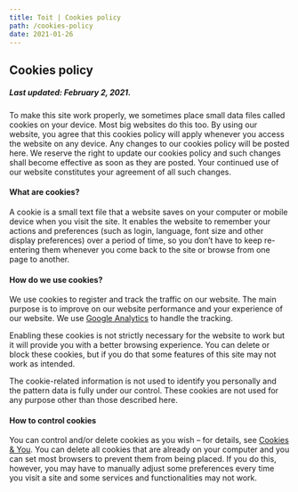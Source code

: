```yaml
---
title: Toit | Cookies policy
path: /cookies-policy
date: 2021-01-26
---
```



<HorizontalBlock theme={whiteBlueTheme}>
<HorizontalBlockItem single>

## Cookies policy

##### Last updated: February 2, 2021.

To make this site work properly, we sometimes place small data files called cookies on your device. Most big websites do this too. By using our website, you agree that this cookies policy will apply whenever you access the website on any device. Any changes to our cookies policy will be posted here. We reserve the right to update our cookies policy and such changes shall become effective as soon as they are posted. Your continued use of our website constitutes your agreement of all such changes.

#### What are cookies?

A cookie is a small text file that a website saves on your computer or mobile device when you visit the site. It enables the website to remember your actions and preferences (such as login, language, font size and other display preferences) over a period of time, so you don’t have to keep re-entering them whenever you come back to the site or browse from one page to another.

#### How do we use cookies?

We use cookies to register and track the traffic on our website. The main purpose is to improve on our website performance and your experience of our website. We use [Google Analytics](https://marketingplatform.google.com/about/analytics/) to handle the tracking.

Enabling these cookies is not strictly necessary for the website to work but it will provide you with a better browsing experience. You can delete or block these cookies, but if you do that some features of this site may not work as intended.

The cookie-related information is not used to identify you personally and the pattern data is fully under our control. These cookies are not used for any purpose other than those described here.

#### How to control cookies

You can control and/or delete cookies as you wish – for details, see [Cookies & You](https://cookiesandyou.com/). You can delete all cookies that are already on your computer and you can set most browsers to prevent them from being placed. If you do this, however, you may have to manually adjust some preferences every time you visit a site and some services and functionalities may not work.

</HorizontalBlockItem>
</HorizontalBlock>
